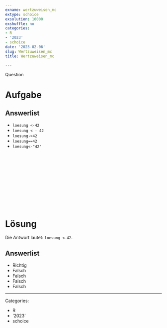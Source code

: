 ```yaml
---
exname: wertzuweisen_mc
extype: schoice
exsolution: 10000
exshuffle: no
categories:
- R
- '2023'
- schoice
date: '2023-02-06'
slug: Wertzuweisen_mc
title: Wertzuweisen_mc

---
```



Question

# Aufgabe



Answerlist
----------
* `loesung <-42`
* `loesung < - 42`
* `loesung->42`
* `loesung==42`
* `loesung<-"42"`




</br>
</br>
</br>
</br>
</br>
</br>
</br>
</br>
</br>
</br>

# Lösung


Die Antwort lautet: `loesung <-42`.

Answerlist
----------
* Richtig
* Falsch
* Falsch
* Falsch
* Falsch



---

Categories: 

- R
- '2023'
- schoice

